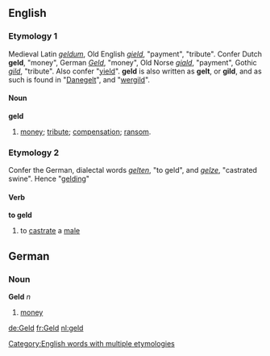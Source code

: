 ==English==
===Etymology 1===
Medieval Latin ''[[geldum]]'', Old English ''[[gield]]'', "payment", "tribute". Confer Dutch '''geld''', "money", German ''[[Geld]]'', "money", Old Norse ''[[giald]]'', "payment", Gothic ''[[gild]]'', "tribute". Also confer "[[yield]]". '''geld''' is also written as '''gelt''', or '''gild''', and as such is found in "[[Danegelt]]", and "[[wergild]]".
====Noun====
'''geld'''
#[[money]]; [[tribute]]; [[compensation]]; [[ransom]].

===Etymology 2===
Confer the German, dialectal words ''[[gelten]]'', "to geld", and ''[[gelze]]'', "castrated swine". Hence "[[gelding]]"
====Verb====
'''to geld'''
# to [[castrate]] a [[male]]

==German==
===Noun===
'''Geld''' ''n''
# [[money]]

[[Category:English words with multiple etymologies]]

[[de:Geld]]
[[fr:Geld]]
[[nl:geld]]